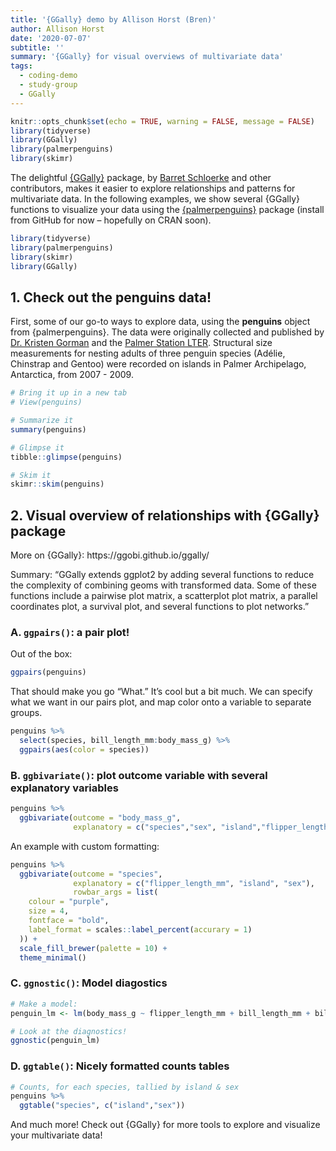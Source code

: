 ```yaml
---
title: '{GGally} demo by Allison Horst (Bren)'
author: Allison Horst
date: '2020-07-07'
subtitle: ''
summary: '{GGally} for visual overviews of multivariate data'
tags:
  - coding-demo
  - study-group
  - GGally
---
```


```r
knitr::opts_chunk$set(echo = TRUE, warning = FALSE, message = FALSE)
library(tidyverse)
library(GGally)
library(palmerpenguins)
library(skimr)
```

The delightful [{GGally}](https://www.rdocumentation.org/packages/GGally/versions/1.5.0) package, by [Barret Schloerke](http://schloerke.com/) and other contributors, makes it easier to explore relationships and patterns for multivariate data. In the following examples, we show several {GGally} functions to visualize your data using the [{palmerpenguins}](https://allisonhorst.github.io/palmerpenguins/) package (install from GitHub for now -- hopefully on CRAN soon). 

```r
library(tidyverse)
library(palmerpenguins)
library(skimr)
library(GGally)
```

## 1. Check out the penguins data! 

First, some of our go-to ways to explore data, using the **penguins** object from {palmerpenguins}. The data were originally collected and published by [Dr. Kristen Gorman](https://www.uaf.edu/cfos/people/faculty/detail/kristen-gorman.php) and the [Palmer Station LTER](https://pal.lternet.edu/). Structural size measurements for nesting adults of three penguin species (Adélie, Chinstrap and Gentoo) were recorded on islands in Palmer Archipelago, Antarctica, from 2007 - 2009. 

```r
# Bring it up in a new tab
# View(penguins)

# Summarize it 
summary(penguins)

# Glimpse it
tibble::glimpse(penguins)

# Skim it 
skimr::skim(penguins)
```

## 2. Visual overview of relationships with {GGally} package

More on {GGally}: https://ggobi.github.io/ggally/

Summary: "GGally extends ggplot2 by adding several functions to reduce the complexity of combining geoms with transformed data. Some of these functions include a pairwise plot matrix, a scatterplot plot matrix, a parallel coordinates plot, a survival plot, and several functions to plot networks."

### A. `ggpairs()`: a pair plot!

Out of the box: 

```r
ggpairs(penguins)
```

That should make you go "What." It's cool but a bit much. We can specify what we want in our pairs plot, and map color onto a variable to separate groups.

```r
penguins %>% 
  select(species, bill_length_mm:body_mass_g) %>% 
  ggpairs(aes(color = species))
```

### B. `ggbivariate()`: plot outcome variable with several explanatory variables

```r
penguins %>% 
  ggbivariate(outcome = "body_mass_g", 
              explanatory = c("species","sex", "island","flipper_length_mm"))
```

An example with custom formatting: 

```r
penguins %>% 
  ggbivariate(outcome = "species", 
              explanatory = c("flipper_length_mm", "island", "sex"),
              rowbar_args = list(
    colour = "purple",
    size = 4,
    fontface = "bold",
    label_format = scales::label_percent(accurary = 1)
  )) +
  scale_fill_brewer(palette = 10) +
  theme_minimal()
```

### C. `ggnostic()`: Model diagostics

```r
# Make a model: 
penguin_lm <- lm(body_mass_g ~ flipper_length_mm + bill_length_mm + bill_depth_mm, data = penguins)

# Look at the diagnostics! 
ggnostic(penguin_lm)
```

### D. `ggtable()`: Nicely formatted counts tables

```r
# Counts, for each species, tallied by island & sex
penguins %>% 
  ggtable("species", c("island","sex"))
```

And much more! Check out {GGally} for more tools to explore and visualize your multivariate data!  
